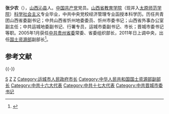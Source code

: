 '''张少农'''（{{bd|1954年|7月||catIdx=Z张}}），[[山西|山西]][[沁县|沁县]]人。[[中国共产党|中国共产党]]党员。[[山西省教育学院|山西省教育学院]]（现并入[[太原师范学院|太原师范学院]]）[[科学社会主义|科学社会主义]]专业毕业，中共中央党校经济管理专业函授本科学历。历任共青团山西省委副书记；中共山西省忻州地委委员、忻州市委书记；山西省外事办公室副主任；中共运城地委副书记、行署专员，运城市委副书记、市长；晋城市委书记等职。2005年1月获任[[中共贵州省委|中共贵州省委]]常委、省委组织部长，2011年日上调中央，出任[[国土资源部|国土资源部]]副部长<ref>{{cite web|accessdate=2013-05-01|url=http://news.qq.com/a/20110602/000783.htm|title=张少农任国土资源部党组成员兼副部长|publisher=[[腾讯网|腾讯网]]|archive-date=2019-11-09|archive-url=https://web.archive.org/web/20191109044950/https://news.qq.com/a/20110602/000783.htm}}</ref>。

==参考文献==
{{reflist|3}}

{{-}}
{{start box}}
{{s-ppo}}
{{s-before|[[刘也强|刘也强]]}}
{{s-title|[[中国共产党贵州省委员会|中国共产党贵州省委员会]]组织部部长|2005年1月—2011年5月}}
{{s-after|[[孙永春|孙永春]]}}
{{s-before|[[孙淦|孙　淦]]}}
{{s-title|[[中国共产党贵州省委员会|中国共产党贵州省委员会]]党校校长|2007年8月—2011年5月}}
{{s-after|[[孙永春|孙永春]]}}
{{s-before|[[马巧珍|马巧珍]]}}
{{s-title|[[中国共产党晋城市委员会|中国共产党晋城市委员会]]书记|2001年3月—2005年1月}}
{{s-after|[[李雁红|李雁红]]}}
{{s-gov}}
{{s-none|地改市后首任}}
{{s-title|[[运城市人民政府|运城市人民政府]]市长|2001年1月—2001年3月}}
{{s-after|[[王守祯|王守祯]]}}
{{s-before|[[黄有泉|黄有泉]]}}
{{s-title|[[运城地区行政公署|运城地区行政公署]]专员|1998年3月—2001年1月}}
{{s-none|撤地设市}}
{{end box}}

{{运城市市长}}

[[Category:张姓|S]]
[[Category:沁县人|Z]]
[[Category:太原师范学院校友|Z]]
[[Category:运城市人民政府市长|Category:运城市人民政府市长]]
[[Category:中华人民共和国国土资源部副部长|Category:中华人民共和国国土资源部副部长]]
[[Category:中共十六大代表|Category:中共十六大代表]]
[[Category:中共十七大代表|Category:中共十七大代表]]
[[Category:中共晋城市委书记|Category:中共晋城市委书记]]